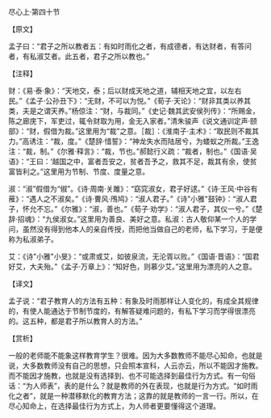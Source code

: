 

尽心上·第四十节

【原文】

孟子曰：“君子之所以教者五：有如时雨化之者，有成德者，有达财者，有答问者，有私淑艾者。此五者，君子之所以教也。”

【注释】

财：《易·泰·象》：“天地交，泰；后以财成天地之道，辅相天地之宜，以左右民。”《孟子·公孙丑下》：“无财，不可以为悦。”《荀子·天论》：“财非其类以养其类，夫是之谓天养。”杨倞注：“财，与裁同。”《史记·魏其武安侯列传》：“所赐金，陈之廊庑下，军吏过，辄令财取为用，金无入家者。”清朱骏声《说文通训定声·颐部》：“财，假借为裁。”这里用为“裁”之意。［裁］：《淮南子·主术》：“取民则不裁其力。”高诱注：“裁，度。”《楚辞·惜誓》：“神龙失水而陆居兮，为蝼蚁之所裁。”王逸注：“裁，制。”《尔雅·释言》：“裁，节也。”郝懿行义疏：“裁者，制也。”《国语·吴语》：“王曰：‘越国之中，富者吾安之，贫者吾予之，救其不足，裁其有余，使贫富皆利之。”这里用为节制、节度、度量之意。

淑：“淑”假借为“俶”。《诗·周南·关雎》：“窈窕淑女，君子好逑。”《诗·王风·中谷有蓷》：“遇人之不淑矣。”《诗·曹风·鳲鸠》：“淑人君子。”《诗"小雅"鼓钟》：“淑人君子，怀允不忘。”《尔雅》：“淑，善也。”《荀子·劝学》：“淑人君子，其仪一兮。”《楚辞·招魂》：“九侯淑女。”这里用为善良、美好之意。私淑：古人敬仰某一个人的学问，虽然没有得到他本人的亲自传授，而把他当做自己的老师，私下学习，于是便称为私淑弟子。

艾：《诗"小雅"小旻》：“或肃或艾，如彼泉流，无沦胥以败。”《国语·晋语》：“国君好艾，大夫殆。”《孟子·万章上》：“知好色，则慕少艾。”这里用为漂亮的人之意。

【译文】

孟子说：“君子教育人的方法有五种：有象及时雨那样让人变化的，有成全其规律的，有使人能通达于节制节度的，有解答疑难问题的，有私下学习而学得很漂亮的。这五种，都是君子所以教育人的方法。”

【赏析】

一般的老师能不能象这样教育学生？很难。因为大多数教师不能尽心知命，也就是说，大多数教师没有自己的思想，只会照本宣科，人云亦云，所以不能因才施教。而不能因才施教，也就是没有选择到、也不可能选择到最佳行为方式。有一句俗话：“为人师表”，表的是什么？就是教师的外在表现，也就是行为方式。“如时雨化之者”，就是一种潜移默化的教育方法；这靠的就是教师的一言一行。所以，在尽心知命上，在选择最佳行为方式上，为人师者更要懂得这个道理。

